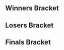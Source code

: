 {{DISPLAYTITLE:Revelation 2: Singles Bracket}}{{BracketMatchSMWDisambig |oldtags=Ace |newtags=Ace (US)}}{{SetGame|melee}}
{{tabs static
|name1=Overview
|link1=Revelation/2
|name2=Singles Bracket
|link2=Revelation/2/Singles Bracket
|This=2
}}<!-- Generated with http://tournament-nub.rhcloud.com/toliquipedia name=Rev2MeleeST32 -->

==Winners Bracket==
{{32DEWBracketA
|r1m1p1=Mew2King |r1m1p1flag=us |r1m1p1score=2 |r1m1win=1
|r1m1p2=Swami |r1m1p2flag= |r1m1p2score=0

|r1m2p1=Keyo |r1m2p1flag= |r1m2p1score=0 |r1m2win=2
|r1m2p2=KittyMW |r1m2p2flag= |r1m2p2score=2

|r1m3p1=Lovo |r1m3p1flag= |r1m3p1score=2 |r1m3win=1
|r1m3p2=Romance |r1m3p2flag= |r1m3p2score=0

|r1m4p1=Syrox |r1m4p1flag=us |r1m4p1score=2 |r1m4win=1
|r1m4p2=Wink |r1m4p2flag= |r1m4p2score=0

|r1m5p1=Cactuar |r1m5p1flag=us |r1m5p1score=2 |r1m5win=1
|r1m5p2=Thrasher |r1m5p2flag= |r1m5p2score=0

|r1m6p1=Frizz |r1m6p1flag=us |r1m6p1score=2 |r1m6win=1
|r1m6p2=Nite Money |r1m6p2flag= |r1m6p2score=0

|r1m7p1=Slip N Slide |r1m7p1flag= |r1m7p1score=2 |r1m7win=1
|r1m7p2=Lunchmeat |r1m7p2flag= |r1m7p2score=0

|r1m8p1=Ace |r1m8p1flag= |r1m8p1score= |r1m8win=2
|r1m8p2=Turtle |r1m8p2flag= |r1m8p2score={{win}}

|r1m9p1=Axe |r1m9p1flag=us |r1m9p1score=2 |r1m9win=1
|r1m9p2=Dtan |r1m9p2flag= |r1m9p2score=0

|r1m10p1=Kurt McGurt |r1m10p1flag= |r1m10p1score=1 |r1m10win=2
|r1m10p2=Fishbait |r1m10p2flag= |r1m10p2score=2

|r1m11p1=Ferdi |r1m11p1flag= |r1m11p1score=2 |r1m11win=1
|r1m11p2=WizP |r1m11p2flag= |r1m11p2score=0

|r1m12p1=HolyNugz |r1m12p1flag= |r1m12p1score=2 |r1m12win=1
|r1m12p2=GT. Hooligan |r1m12p2flag= |r1m12p2score=0

|r1m13p1=Zhu |r1m13p1flag=us |r1m13p1score=2 |r1m13win=1
|r1m13p2=Breezy |r1m13p2flag= |r1m13p2score=0

|r1m14p1=HondaFoo |r1m14p1flag= |r1m14p1score=2 |r1m14win=1
|r1m14p2=Envelope |r1m14p2flag= |r1m14p2score=0

|r1m15p1=Medz |r1m15p1flag=us |r1m15p1score=2 |r1m15win=1
|r1m15p2=FeeDee |r1m15p2flag= |r1m15p2score=0

|r1m16p1=MattDotZeb |r1m16p1flag=us |r1m16p1score=2 |r1m16win=1
|r1m16p2=Lee |r1m16p2flag= |r1m16p2score=1

|r2m1p1=Mew2King |r2m1p1flag=us |r2m1p1score=2 |r2m1win=1
|r2m1p2=KittyMW |r2m1p2flag= |r2m1p2score=0

|r2m2p1=Lovo |r2m2p1flag= |r2m2p1score=2 |r2m2win=1
|r2m2p2=Syrox |r2m2p2flag=us |r2m2p2score=0

|r2m3p1=Cactuar |r2m3p1flag=us |r2m3p1score=2 |r2m3win=1
|r2m3p2=Frizz |r2m3p2flag=us |r2m3p2score=0

|r2m4p1=Slip N Slide |r2m4p1flag= |r2m4p1score=2 |r2m4win=1
|r2m4p2=Turtle |r2m4p2flag= |r2m4p2score=0

|r2m5p1=Axe |r2m5p1flag=us |r2m5p1score=2 |r2m5win=1
|r2m5p2=Fishbait |r2m5p2flag= |r2m5p2score=1

|r2m6p1=Ferdi |r2m6p1flag= |r2m6p1score=0 |r2m6win=2
|r2m6p2=HolyNugz |r2m6p2flag= |r2m6p2score=2

|r2m7p1=Zhu |r2m7p1flag=us |r2m7p1score=2 |r2m7win=1
|r2m7p2=HondaFoo |r2m7p2flag= |r2m7p2score=0

|r2m8p1=Medz |r2m8p1flag=us |r2m8p1score=1 |r2m8win=2
|r2m8p2=MattDotZeb |r2m8p2flag=us |r2m8p2score=2

|r3m1p1=Mew2King |r3m1p1flag=us |r3m1p1score=2 |r3m1win=1
|r3m1p2=Lovo |r3m1p2flag= |r3m1p2score=0

|r3m2p1=Cactuar |r3m2p1flag=us |r3m2p1score=2 |r3m2win=1
|r3m2p2=Slip N Slide |r3m2p2flag= |r3m2p2score=1

|r3m3p1=Axe |r3m3p1flag=us |r3m3p1score=2 |r3m3win=1
|r3m3p2=HolyNugz |r3m3p2flag= |r3m3p2score=0

|r3m4p1=Zhu |r3m4p1flag=us |r3m4p1score=2 |r3m4win=1
|r3m4p2=MattDotZeb |r3m4p2flag=us |r3m4p2score=1

|r4m1p1=Mew2King |r4m1p1flag=us |r4m1p1score=2 |r4m1win=1
|r4m1p2=Cactuar |r4m1p2flag=us |r4m1p2score=0

|r4m2p1=Axe |r4m2p1flag=us |r4m2p1score=2 |r4m2win=1
|r4m2p2=Zhu |r4m2p2flag=us |r4m2p2score=0
}}

==Losers Bracket==
{{32DELBracketSmwA
|tourneylink=Revelation/2
|tourneyname=Revelation 2
|l1placement=25-32
|l2placement=17-24
|l3placement=13-16
|l4placement=9-12
|l5placement=7-8
|l6placement=5-6

|l1m1p1=Swami |l1m1p1flag= |l1m1p1score=0 |l1m1win=2
|l1m1p2=Keyo |l1m1p2flag= |l1m1p2score=2

|l1m2p1=Romance |l1m2p1flag= |l1m2p1score=2 |l1m2win=1
|l1m2p2=Wink |l1m2p2flag= |l1m2p2score=0

|l1m3p1=Thrasher |l1m3p1flag= |l1m3p1score=0 |l1m3win=2
|l1m3p2=Nite Money |l1m3p2flag= |l1m3p2score=2

|l1m4p1=Lunchmeat |l1m4p1flag= |l1m4p1score={{win}} |l1m4win=1
|l1m4p2=Ace |l1m4p2flag= |l1m4p2score=

|l1m5p1=Dtan |l1m5p1flag= |l1m5p1score=1 |l1m5win=2
|l1m5p2=Kurt McGurt |l1m5p2flag= |l1m5p2score=2

|l1m6p1=WizP |l1m6p1flag= |l1m6p1score=2 |l1m6win=1
|l1m6p2=GT. Hooligan |l1m6p2flag= |l1m6p2score=1

|l1m7p1=Breezy |l1m7p1flag= |l1m7p1score=1 |l1m7win=2
|l1m7p2=Envelope |l1m7p2flag= |l1m7p2score=2

|l1m8p1=FeeDee |l1m8p1flag= |l1m8p1score=0 |l1m8win=2
|l1m8p2=Lee |l1m8p2flag= |l1m8p2score=2

|l2m1p1=Medz |l2m1p1flag=us |l2m1p1score=2 |l2m1win=1
|l2m1p2=Keyo |l2m1p2flag= |l2m1p2score=0

|l2m2p1=HondaFoo |l2m2p1flag= |l2m2p1score=2 |l2m2win=1
|l2m2p2=Romance |l2m2p2flag= |l2m2p2score=1

|l2m3p1=Ferdi |l2m3p1flag= |l2m3p1score=2 |l2m3win=1
|l2m3p2=Nite Money |l2m3p2flag= |l2m3p2score=0

|l2m4p1=Fishbait |l2m4p1flag= |l2m4p1score=2 |l2m4win=1
|l2m4p2=Lunchmeat |l2m4p2flag= |l2m4p2score=1

|l2m5p1=Turtle |l2m5p1flag= |l2m5p1score=2 |l2m5win=1
|l2m5p2=Kurt McGurt |l2m5p2flag= |l2m5p2score=0

|l2m6p1=Frizz |l2m6p1flag=us |l2m6p1score=2 |l2m6win=1
|l2m6p2=WizP |l2m6p2flag= |l2m6p2score=0

|l2m7p1=Syrox |l2m7p1flag=us |l2m7p1score=2 |l2m7win=1
|l2m7p2=Envelope |l2m7p2flag= |l2m7p2score=0

|l2m8p1=KittyMW |l2m8p1flag= |l2m8p1score=2 |l2m8win=1
|l2m8p2=Lee |l2m8p2flag= |l2m8p2score=0

|l3m1p1=Medz |l3m1p1flag=us |l3m1p1score=2 |l3m1win=1
|l3m1p2=HondaFoo |l3m1p2flag= |l3m1p2score=0

|l3m2p1=Ferdi |l3m2p1flag= |l3m2p1score=2 |l3m2win=1
|l3m2p2=Fishbait |l3m2p2flag= |l3m2p2score=0

|l3m3p1=Turtle |l3m3p1flag= |l3m3p1score=0 |l3m3win=2
|l3m3p2=Frizz |l3m3p2flag=us |l3m3p2score=2

|l3m4p1=Syrox |l3m4p1flag=us |l3m4p1score=2 |l3m4win=1
|l3m4p2=KittyMW |l3m4p2flag= |l3m4p2score=0

|l4m1p1=Slip N Slide |l4m1p1flag= |l4m1p1score=1 |l4m1win=2
|l4m1p2=Medz |l4m1p2flag=us |l4m1p2score=2

|l4m2p1=Lovo |l4m2p1flag= |l4m2p1score=2 |l4m2win=1
|l4m2p2=Ferdi |l4m2p2flag= |l4m2p2score=0

|l4m3p1=MattDotZeb |l4m3p1flag=us |l4m3p1score=2 |l4m3win=1
|l4m3p2=Frizz |l4m3p2flag=us |l4m3p2score=0

|l4m4p1=HolyNugz |l4m4p1flag= |l4m4p1score=1 |l4m4win=2
|l4m4p2=Syrox |l4m4p2flag=us |l4m4p2score=2

|l5m1p1=Medz |l5m1p1flag=us |l5m1p1score=2 |l5m1win=1
|l5m1p2=Lovo |l5m1p2flag= |l5m1p2score=0

|l5m2p1=MattDotZeb |l5m2p1flag=us |l5m2p1score=2 |l5m2win=1
|l5m2p2=Syrox |l5m2p2flag=us |l5m2p2score=1

|l6m1p1=Zhu |l6m1p1flag=us |l6m1p1score=2 |l6m1win=1
|l6m1p2=Medz |l6m1p2flag=us |l6m1p2score=0

|l6m2p1=Cactuar |l6m2p1flag=us |l6m2p1score=2 |l6m2win=1
|l6m2p2=MattDotZeb |l6m2p2flag=us |l6m2p2score=0
}}
<onlyinclude>
==Finals Bracket==
{{DEFinalSmwBracket
|tourneylink=Revelation/2
|tourneyname=Revelation 2
|l1placement=4
|r2placement=3
|r3loserplacement=2
|r3winnerplacement=1

<!-- FROM WINNERS -->
|r1m1p1=Mew2King |r1m1p1flag=us |r1m1p1score=3 |r1m1win=1
|r1m1p2=Axe |r1m1p2flag=us |r1m1p2score=0

<!-- FROM LOSERS -->
|l1m1p1=Zhu |l1m1p1flag=us |l1m1p1score=1 |l1m1win=2
|l1m1p2=Cactuar |l1m1p2flag=us |l1m1p2score=2

<!-- LOSERS FINALS -->
|r2m1p1=Axe |r2m1p1flag=us |r2m1p1score=3 |r2m1win=1
|r2m1p2=Cactuar |r2m1p2flag=us |r2m1p2score=1

<!-- GRAND FINALS -->
|r3m1p1=Mew2King |r3m1p1flag=us |r3m1p1score=1 |r3m2p1score=3 |r3m1win=1
|r3m1p2=Axe |r3m1p2flag=us |r3m1p2score=3 |r3m2p2score=2
}}
</onlyinclude>
